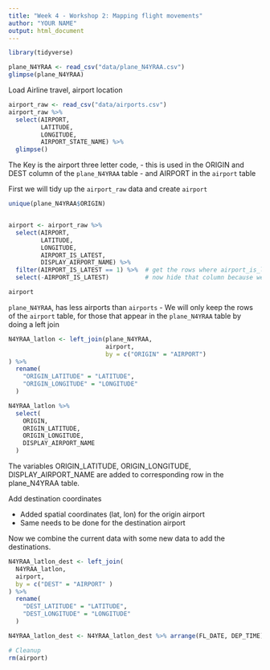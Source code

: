 ```yaml
---
title: "Week 4 - Workshop 2: Mapping flight movements"
author: "YOUR NAME"
output: html_document
---
```


```r
library(tidyverse)
```

```r
plane_N4YRAA <- read_csv("data/plane_N4YRAA.csv")
glimpse(plane_N4YRAA)
```

Load Airline travel, airport location

```r
airport_raw <- read_csv("data/airports.csv")
airport_raw %>%
  select(AIRPORT, 
         LATITUDE, 
         LONGITUDE, 
         AIRPORT_STATE_NAME) %>%
  glimpse()

```

The Key is the airport three letter code, 
    - this is used in the ORIGIN and DEST column of the `plane_N4YRAA` table
    - and AIRPORT in the `airport` table


First we will tidy up the `airport_raw` data and create `airport`

```r

unique(plane_N4YRAA$ORIGIN)


airport <- airport_raw %>%
  select(AIRPORT, 
         LATITUDE, 
         LONGITUDE, 
         AIRPORT_IS_LATEST, 
         DISPLAY_AIRPORT_NAME) %>%
  filter(AIRPORT_IS_LATEST == 1) %>%  # get the rows where airport_is_latest equals 1
  select(-AIRPORT_IS_LATEST)          # now hide that column because we don't need it anymore and want to clean up the dataset

airport
```
`plane_N4YRAA`, has less airports than `airports`
    - We will only keep the rows of the `airport` table, for those that appear in the `plane_N4YRAA` table by doing a left join

```r
N4YRAA_latlon <- left_join(plane_N4YRAA,
                           airport,
                           by = c("ORIGIN" = "AIRPORT")
) %>%
  rename(
    "ORIGIN_LATITUDE" = "LATITUDE",
    "ORIGIN_LONGITUDE" = "LONGITUDE"
  )

N4YRAA_latlon %>%
  select(
    ORIGIN,
    ORIGIN_LATITUDE,
    ORIGIN_LONGITUDE,
    DISPLAY_AIRPORT_NAME
  )
```

The variables ORIGIN_LATITUDE, ORIGIN_LONGITUDE, DISPLAY_AIRPORT_NAME are added to corresponding row in the plane_N4YRAA table.

Add destination coordinates

- Added spatial coordinates (lat, lon) for the origin airport
- Same needs to be done for the destination airport

Now we combine the current data with some new data to add the destinations.

```r
N4YRAA_latlon_dest <- left_join(
  N4YRAA_latlon,
  airport,
  by = c("DEST" = "AIRPORT" )
) %>%
  rename(
    "DEST_LATITUDE" = "LATITUDE",
    "DEST_LONGITUDE" = "LONGITUDE"
  )

N4YRAA_latlon_dest <- N4YRAA_latlon_dest %>% arrange(FL_DATE, DEP_TIME)

# Cleanup
rm(airport)
```
